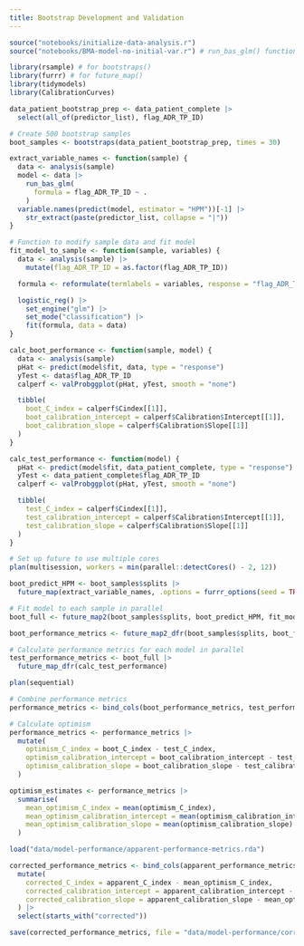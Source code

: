 ```yaml
---
title: Bootstrap Development and Validation
---
```


```r
source("notebooks/initialize-data-analysis.r")
source("notebooks/BMA-model-no-initial-var.r") # run_bas_glm() function
```

```r
library(rsample) # for bootstraps()
library(furrr) # for future_map()
library(tidymodels)
library(CalibrationCurves)

data_patient_bootstrap_prep <- data_patient_complete |>
  select(all_of(predictor_list), flag_ADR_TP_ID)

# Create 500 bootstrap samples
boot_samples <- bootstraps(data_patient_bootstrap_prep, times = 30)

extract_variable_names <- function(sample) {
  data <- analysis(sample)
  model <- data |>
    run_bas_glm(
      formula = flag_ADR_TP_ID ~ .
    )
  variable.names(predict(model, estimator = "HPM"))[-1] |>
    str_extract(paste(predictor_list, collapse = "|"))
}

# Function to modify sample data and fit model
fit_model_to_sample <- function(sample, variables) {
  data <- analysis(sample) |>
    mutate(flag_ADR_TP_ID = as.factor(flag_ADR_TP_ID))

  formula <- reformulate(termlabels = variables, response = "flag_ADR_TP_ID")

  logistic_reg() |>
    set_engine("glm") |>
    set_mode("classification") |>
    fit(formula, data = data)
}

calc_boot_performance <- function(sample, model) {
  data <- analysis(sample)
  pHat <- predict(model$fit, data, type = "response")
  yTest <- data$flag_ADR_TP_ID
  calperf <- valProbggplot(pHat, yTest, smooth = "none")

  tibble(
    boot_C_index = calperf$Cindex[[1]],
    boot_calibration_intercept = calperf$Calibration$Intercept[[1]],
    boot_calibration_slope = calperf$Calibration$Slope[[1]]
  )
}

calc_test_performance <- function(model) {
  pHat <- predict(model$fit, data_patient_complete, type = "response")
  yTest <- data_patient_complete$flag_ADR_TP_ID
  calperf <- valProbggplot(pHat, yTest, smooth = "none")

  tibble(
    test_C_index = calperf$Cindex[[1]],
    test_calibration_intercept = calperf$Calibration$Intercept[[1]],
    test_calibration_slope = calperf$Calibration$Slope[[1]]
  )
}

# Set up future to use multiple cores
plan(multisession, workers = min(parallel::detectCores() - 2, 12))

boot_predict_HPM <- boot_samples$splits |>
  future_map(extract_variable_names, .options = furrr_options(seed = TRUE))

# Fit model to each sample in parallel
boot_full <- future_map2(boot_samples$splits, boot_predict_HPM, fit_model_to_sample)

boot_performance_metrics <- future_map2_dfr(boot_samples$splits, boot_full, calc_boot_performance)

# Calculate performance metrics for each model in parallel
test_performance_metrics <- boot_full |>
  future_map_dfr(calc_test_performance)

plan(sequential)

# Combine performance metrics
performance_metrics <- bind_cols(boot_performance_metrics, test_performance_metrics)

# Calculate optimism
performance_metrics <- performance_metrics |>
  mutate(
    optimism_C_index = boot_C_index - test_C_index,
    optimism_calibration_intercept = boot_calibration_intercept - test_calibration_intercept,
    optimism_calibration_slope = boot_calibration_slope - test_calibration_slope
  )

optimism_estimates <- performance_metrics |>
  summarise(
    mean_optimism_C_index = mean(optimism_C_index),
    mean_optimism_calibration_intercept = mean(optimism_calibration_intercept),
    mean_optimism_calibration_slope = mean(optimism_calibration_slope)
  )
```

```r
load("data/model-performance/apparent-performance-metrics.rda")

corrected_performance_metrics <- bind_cols(apparent_performance_metrics, optimism_estimates) |>
  mutate(
    corrected_C_index = apparent_C_index - mean_optimism_C_index,
    corrected_calibration_intercept = apparent_calibration_intercept - mean_optimism_calibration_intercept,
    corrected_calibration_slope = apparent_calibration_slope - mean_optimism_calibration_slope
  ) |>
  select(starts_with("corrected"))
```

```r
save(corrected_performance_metrics, file = "data/model-performance/corrected-performance-metrics.rda")
```
